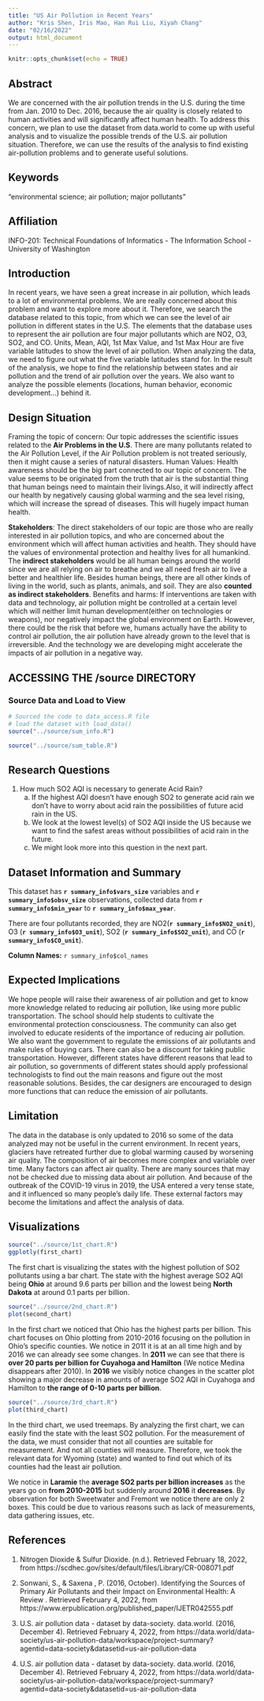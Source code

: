 ```yaml
---
title: "US Air Pollution in Recent Years"
author: "Kris Shen, Iris Mao, Han Rui Liu, Xiyah Chang"
date: "02/16/2022"
output: html_document
---
```


```r
knitr::opts_chunk$set(echo = TRUE)
```
## Abstract

We are concerned with the air pollution trends in the U.S. during the time from Jan. 2010 to Dec. 2016, because the air quality is closely related to human activities and will significantly affect human health. To address this concern, we plan to use the dataset from data.world to come up with useful analysis and to visualize the possible trends of the U.S. air pollution situation. Therefore, we can use the results of the analysis to find existing air-pollution problems and to generate useful solutions.

## Keywords

“environmental science; air pollution; major pollutants”

## Affiliation

INFO-201: Technical Foundations of Informatics - The Information School - University of Washington

## Introduction 

In recent years, we have seen a great increase in air pollution, which leads to a lot of environmental problems. We are really concerned about this problem and want to explore more about it. Therefore, we search the database related to this topic, from which we can see the level of air pollution in different states in the U.S. The elements that the database uses to represent the air pollution are four major pollutants which are NO2, O3, SO2, and CO. Units, Mean, AQI, 1st Max Value, and 1st Max Hour are five variable latitudes to show the level of air pollution. When analyzing the data, we need to figure out what the five variable latitudes stand for. In the result of the analysis, we hope to find the relationship between states and air pollution and the trend of air pollution over the years. We also want to analyze the possible elements (locations, human behavior, economic development…) behind it.

## Design Situation 

Framing the topic of concern: Our topic addresses the scientific issues related to the **Air Problems in the U.S**. There are many pollutants related to the Air Pollution Level, if the Air Pollution problem is not treated seriously, then it might cause a series of natural disasters. Human Values: Health awareness should be the big part connected to our topic of concern. The value seems to be originated from the truth that air is the substantial thing that human beings need to maintain their livings.Also, it will indirectly affect our health by negatively causing global warming and the sea level rising, which will increase the spread of diseases. This will hugely impact human health. 

**Stakeholders**: The direct stakeholders of our topic are those who are really interested in air pollution topics, and who are concerned about the environment which will affect human activities and health. They should have the values of environmental protection and healthy lives for all humankind. The **indirect stakeholders** would be all human beings around the world since we are all relying on air to breathe and we all need fresh air to live a better and healthier life. Besides human beings, there are all other kinds of living in the world, such as plants, animals, and soil. They are also **counted as indirect stakeholders**. Benefits and harms: If interventions are taken with data and technology, air pollution might be controlled at a certain level which will neither limit human development(either on technologies or weapons), nor negatively impact the global environment on Earth. However, there could be the risk that before we, humans actually have the ability to control air pollution, the air pollution have already grown to the level that is irreversible. And the technology we are developing might accelerate the impacts of air pollution in a negative way.

## ACCESSING THE /source DIRECTORY
### Source Data and Load to View
```r
# Sourced the code to data_access.R file 
# load the dataset with load_data()
source("../source/sum_info.R")
```

```r
source("../source/sum_table.R")
```

## Research Questions

1. How much SO2 AQI is necessary to generate Acid Rain? 
    a. If the highest AQI doesn't have enough SO2 to generate acid rain we don't have to worry about acid rain the possibilities of future acid rain in the US.
    b. We look at the lowest level(s) of SO2 AQI inside the US because we want to find the safest areas without possibilities of acid rain in the future. 
    c. We might look more into this question in the next part.
    
## Dataset Information and Summary

This dataset has **`r summary_info$vars_size`** variables and **`r summary_info$obsv_size`** observations, collected data from **`r summary_info$min_year`** to **`r summary_info$max_year`**.  

There are four pollutants recorded, they are NO2(**`r summary_info$NO2_unit`**), O3 (**`r summary_info$O3_unit`**), SO2 (**`r summary_info$SO2_unit`**), and CO (**`r summary_info$CO_unit`**).  

**Column Names:** `r summary_info$col_names` 


## Expected Implications

We hope people will raise their awareness of air pollution and get to know more knowledge related to reducing air pollution, like using more public transportation. The school should help students to cultivate the environmental protection consciousness. The community can also get involved to educate residents of the importance of reducing air pollution. We also want the government to regulate the emissions of air pollutants and make rules of buying cars. There can also be a discount for taking public transportation. However, different states have different reasons that lead to air pollution, so governments of different states should apply professional technologists to find out the main reasons and figure out the most reasonable solutions. Besides, the car designers are encouraged to design more functions that can reduce the emission of air pollutants. 

## Limitation

The data in the database is only updated to 2016 so some of the data analyzed may not be useful in the current environment. In recent years, glaciers have retreated further due to global warming caused by worsening air quality. The composition of air becomes more complex and variable over time. Many factors can affect air quality. There are many sources that may not be checked due to missing data about air pollution. And because of the outbreak of the COVID-19 virus in 2019, the USA entered a very tense state, and it influenced so many people’s daily life. These external factors may become the limitations and affect the analysis of data.

## Visualizations

```r
source("../source/1st_chart.R")
ggplotly(first_chart)
```

The first chart is visualizing the states with the highest pollution of SO2 pollutants using a bar chart. The state with the highest average SO2 AQI being **Ohio** at around 9.6 parts per billion and the lowest being **North Dakota** at around 0.1 parts per billion. 

```r
source("../source/2nd_chart.R")
plot(second_chart)
```

In the first chart we noticed that Ohio has the highest parts per billion. This chart focuses on Ohio plotting from 2010-2016 focusing on the pollution in Ohio's specific counties. We notice in 2011 it is at an all time high and by 2016 we can already see some changes. In **2011** we can see that there is **over 20 parts per billion for Cuyahoga and Hamilton** (We notice Medina disappears after 2010). In **2016** we visibly notice changes in the scatter plot showing a major decrease in amounts of average SO2 AQI in Cuyahoga and Hamilton to **the range of 0-10 parts per billion**. 

```r
source("../source/3rd_chart.R")
plot(third_chart)
```

In the third chart, we used treemaps. By analyzing the first chart, we can easily find the state with the least SO2 pollution. For the measurement of the data, we must consider that not all counties are suitable for measurement. And not all counties will measure. Therefore, we took the relevant data for Wyoming (state) and wanted to find out which of its counties had the least air pollution. 

We notice in **Laramie** the **average SO2 parts per billion increases** as the years go on **from 2010-2015** but suddenly around **2016** it **decreases**. By observation for both Sweetwater and Fremont we notice there are only 2 boxes. This could be due to various reasons such as lack of measurements, data gathering issues, etc.

## References

1. Nitrogen Dioxide & Sulfur Dioxide. (n.d.). Retrieved February 18, 2022, from https://scdhec.gov/sites/default/files/Library/CR-008071.pdf

2. Sonwani, S., & Saxena , P. (2016, October). Identifying the Sources of Primary Air Pollutants and their Impact on Environmental Health: A Review . Retrieved February 4, 2022, from https://www.erpublication.org/published_paper/IJETR042555.pdf 

3. U.S. air pollution data - dataset by data-society. data.world. (2016, December 4). Retrieved February 4, 2022, from             https://data.world/data-society/us-air-pollution-data/workspace/project-summary?agentid=data-society&datasetid=us-air-pollution-data 

4. U.S. air pollution data - dataset by data-society. data.world. (2016, December 4). Retrieved February 4, 2022, from https://data.world/data-society/us-air-pollution-data/workspace/project-summary?agentid=data-society&datasetid=us-air-pollution-data
